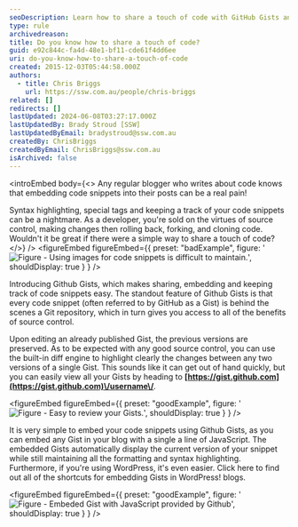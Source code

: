 ```yaml
---
seoDescription: Learn how to share a touch of code with GitHub Gists and simplify your blogging experience.
type: rule
archivedreason:
title: Do you know how to share a touch of code?
guid: e92c844c-fa4d-48e1-bf11-cde61f4dd6ee
uri: do-you-know-how-to-share-a-touch-of-code
created: 2015-12-03T05:44:58.000Z
authors:
  - title: Chris Briggs
    url: https://ssw.com.au/people/chris-briggs
related: []
redirects: []
lastUpdated: 2024-06-08T03:27:17.000Z
lastUpdatedBy: Brady Stroud [SSW]
lastUpdatedByEmail: bradystroud@ssw.com.au
createdBy: ChrisBriggs
createdByEmail: ChrisBriggs@ssw.com.au
isArchived: false
---
```


<introEmbed
  body={<>
Any regular blogger who writes about code knows that embedding code snippets into their posts can be a real pain!

Syntax highlighting, special tags and keeping a track of your code snippets can be a nightmare. As a developer, you're sold on the virtues of source control, making changes then rolling back, forking, and cloning code. Wouldn't it be great if there were a simple way to share a touch of code?
  </>}
/>
<figureEmbed figureEmbed={{
  preset: "badExample",
  figure: '![Figure - Using images for code snippets is difficult to maintain.](/uploads/rules/do-you-know-how-to-share-a-touch-of-code/2014-03-08_19-49-571.png)',
  shouldDisplay: true
} } />


Introducing Github Gists, which makes sharing, embedding and keeping track of code snippets easy. The standout feature of Github Gists is that every code snippet (often referred to by GitHub as a Gist) is behind the scenes a Git repository, which in turn gives you access to all of the benefits of source control.

Upon editing an already published Gist, the previous versions are preserved. As to be expected with any good source control, you can use the built-in diff engine to highlight clearly the changes between any two versions of a single Gist. This sounds like it can get out of hand quickly, but you can easily view all your Gists by heading to **[https://gist.github.com](https://gist.github.com)\/username\/**.

<figureEmbed figureEmbed={{
  preset: "goodExample",
  figure: '![Figure - Easy to review your Gists.](/uploads/rules/do-you-know-how-to-share-a-touch-of-code/2015-12-03_15-46-34.png)',
  shouldDisplay: true
} } />


It is very simple to embed your code snippets using Github Gists, as you can embed any Gist in your blog with a single a line of JavaScript. The embedded Gists automatically display the current version of your snippet while still maintaining all the formatting and syntax highlighting. Furthermore, if you're using WordPress, it's even easier. Click here to find out all of the shortcuts for embedding Gists in WordPress! blogs.

<figureEmbed figureEmbed={{
  preset: "goodExample",
  figure: '![Figure - Embeded Gist with JavaScript provided by Github](/uploads/rules/do-you-know-how-to-share-a-touch-of-code/2015-12-03_15-50-42.png)',
  shouldDisplay: true
} } />
